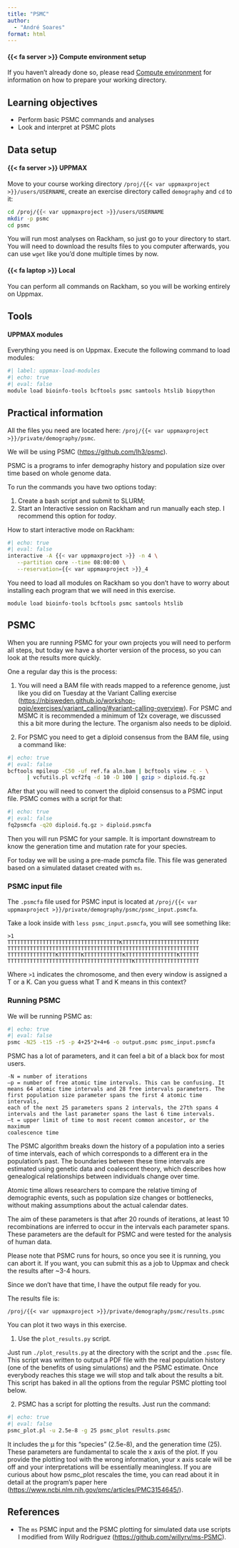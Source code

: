 ```yaml
---
title: "PSMC"
author:
  - "André Soares"
format: html
---
```


::: {.callout-important collapse=true}

#### {{< fa server >}} Compute environment setup

If you haven't already done so, please read [Compute
environment](../compute_environment/index.qmd) for information on how
to prepare your working directory.

:::

::: {.callout-tip collapse=true}

## Learning objectives

- Perform basic PSMC commands and analyses
- Look and interpret at PSMC plots

:::

::: {.callout-note collapse=true}

## Data setup

:::{.panel-tabset}

#### {{< fa server >}} UPPMAX

<!-- markdownlint-disable MD038 -->

Move to your course working directory `/proj/{{< var uppmaxproject
>}}/users/USERNAME`, create an exercise directory called `demography`
and `cd` to it:

<!-- markdownlint-enable MD038 -->

```bash
cd /proj/{{< var uppmaxproject >}}/users/USERNAME
mkdir -p psmc
cd psmc
```

You will run most analyses on Rackham, so just go to your directory to
start. You will need to download the results files to you computer
afterwards, you can use `wget` like you'd done multiple times by now.

#### {{< fa laptop >}} Local

You can perform all commands on Rackham, so you will be working
entirely on Uppmax.

:::

:::

::: {.callout-note collapse=true}

## Tools

:::{.panel-tabset}

#### UPPMAX modules

Everything you need is on Uppmax. Execute the following command to
load modules:

```bash
#| label: uppmax-load-modules
#| echo: true
#| eval: false
module load bioinfo-tools bcftools psmc samtools htslib biopython
```

:::

:::

## Practical information

All the files you need are located here: ```/proj/{{< var uppmaxproject
>}}/private/demography/psmc```.

We will be using PSMC (<https://github.com/lh3/psmc>).

PSMC is a programs to infer demography history and population size
over time based on whole genome data.

To run the commands you have two options today:

1) Create a bash script and submit to SLURM;
2) Start an Interactive session on Rackham and run manually each step.
I recommend this option for *today*.

How to start interactive mode on Rackham:

```bash
#| echo: true
#| eval: false
interactive -A {{< var uppmaxproject >}} -n 4 \
   --partition core --time 08:00:00 \
   --reservation={{< var uppmaxproject >}}_4
```

You need to load all modules on Rackham so you don't have to worry
about installing each program that we will need in this exercise.

```
module load bioinfo-tools bcftools psmc samtools htslib
```

## PSMC

When you are running PSMC for your own projects you will need to
perform all steps, but today we have a shorter version of the process,
so you can look at the results more quickly.

One a regular day this is the process:

1) You will need a BAM file with reads mapped to a reference genome,
just like you did on Tuesday at the Variant Calling exercise
(<https://nbisweden.github.io/workshop-pgip/exercises/variant_calling/#variant-calling-overview>).
For PSMC and MSMC it is recommended a minimum of 12x coverage, we
discussed this a bit more during the lecture. The organism also needs
to be diploid.

2) For PSMC you need to get a diploid consensus from the BAM file,
using a command like:

```bash
#| echo: true
#| eval: false
bcftools mpileup -C50 -uf ref.fa aln.bam | bcftools view -c - \
      | vcfutils.pl vcf2fq -d 10 -D 100 | gzip > diploid.fq.gz
```

After that you will need to convert the diploid consensus to a PSMC
input file. PSMC comes with a script for that:

```bash
#| echo: true
#| eval: false
fq2psmcfa -q20 diploid.fq.gz > diploid.psmcfa
```

Then you will run PSMC for your sample. It is important downstream to
know the generation time and mutation rate for your species.

For today we will be using a pre-made psmcfa file. This file was
generated based on a simulated dataset created with `ms`.

### PSMC input file

The `.psmcfa` file used for PSMC input is located at `/proj/{{< var
uppmaxproject >}}/private/demography/psmc/psmc_input.psmcfa`.

Take a look inside with `less psmc_input.psmcfa`, you will see
something like:

```
>1
TTTTTTTTTTTTTTTTTTTTTTTTTTTTTTTTTTTKTTTTTTTTTTTTTTTTTTTTTTTT
TTTTTTTTTTTTTTTTTTTTTTTTTTTTTTTTTTTTTTTTTTTTTTTTTTTTTTTTTTTT
TTTTTTTTTTTTTTTKTTTTTTTKTTTTTTTTTTTTKTTTTTTTTTTTTTTTTKTTTTTT
TTTTTTTTTTTTTTTTTTTTTTTTTTTTTTTTTTTTTTTKTTTTTTTTTTTTTTTTTTTT

```

Where `>1` indicates the chromosome, and then every window is assigned
a T or a K. Can you guess what T and K means in this context?

### Running PSMC

We will be running PSMC as:

```bash
#| echo: true
#| eval: false
psmc -N25 -t15 -r5 -p 4+25*2+4+6 -o output.psmc psmc_input.psmcfa
```

PSMC has a lot of parameters, and it can feel a bit of a black box for
most users.

```
-N = number of iterations
–p = number of free atomic time intervals. This can be confusing. It
means 64 atomic time intervals and 28 free intervals parameters. The
first population size parameter spans the first 4 atomic time intervals,
each of the next 25 parameters spans 2 intervals, the 27th spans 4
intervals and the last parameter spans the last 6 time intervals.
–t = upper limit of time to most recent common ancestor, or the maximum
coalescence time
```

The PSMC algorithm breaks down the history of a population into a
series of time intervals, each of which corresponds to a different era
in the population's past. The boundaries between these time intervals
are estimated using genetic data and coalescent theory, which
describes how genealogical relationships between individuals change
over time.

Atomic time allows researchers to compare the relative timing of
demographic events, such as population size changes or bottlenecks,
without making assumptions about the actual calendar dates.

The aim of these parameters is that after 20 rounds of iterations, at
least 10 recombinations are inferred to occur in the intervals each
parameter spans. These parameters are the default for PSMC and were
tested for the analysis of human data.

Please note that PSMC runs for hours, so once you see it is running,
you can abort it. If you want, you can submit this as a job to Uppmax
and check the results after ~3-4 hours.

Since we don't have that time, I have the output file ready for you.

The results file is:

```
/proj/{{< var uppmaxproject >}}/private/demography/psmc/results.psmc
```

You can plot it two ways in this exercise.

1) Use the `plot_results.py` script.

Just run `./plot_results.py` at the directory with the script and the
`.psmc` file. This script was written to output a PDF file with the
real population history (one of the benefits of using simulations) and
the PSMC estimate. Once everybody reaches this stage we will stop and
talk about the results a bit. This script has baked in all the options
from the regular PSMC plotting tool below.

<!-- markdownlint-disable MD029 -->

2) PSMC has a script for plotting the results. Just run the command:

<!-- markdownlint-enable MD029 -->

```bash
#| echo: true
#| eval: false
psmc_plot.pl -u 2.5e-8 -g 25 psmc_plot results.psmc
```

It includes the µ for this "species" (2.5e-8), and the generation time
(25). These parameters are fundamental to scale the x axis of the
plot. If you provide the plotting tool with the wrong information,
your x axis scale will be off and your interpretations will be
essentially meaningless. If you are curious about how psmc_plot
rescales the time, you can read about it in detail at the program's
paper here (<https://www.ncbi.nlm.nih.gov/pmc/articles/PMC3154645/>).

## References

- The `ms` PSMC input and the PSMC plotting for simulated data use
  scripts I modified from Willy Rodríguez
  (<https://github.com/willyrv/ms-PSMC>).

